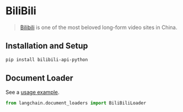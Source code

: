 # BiliBili

>[Bilibili](https://www.bilibili.tv/) is one of the most beloved long-form video sites in China.

## Installation and Setup

```bash
pip install bilibili-api-python
```

## Document Loader

See a [usage example](/docs/modules/data_connection/document_loaders/integrations/bilibili.html).

```python
from langchain.document_loaders import BiliBiliLoader
```
